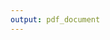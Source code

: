 ```yaml
---
output: pdf_document
---
```


\clearpage
\newgeometry{left=0.5cm,right=0.5cm,top=2cm,bottom=1cm}

\begin{centering}

\begin{figure}[!ht]
  \begin{center}
    \includegraphics[width=.8in]{figure/UNMSM_escudo-2000px.png}% en informe: 8
  \end{center}
\end{figure}

\Large %https://tex.stackexchange.com/questions/24599/what-point-pt-font-size-are-large-etc
UNIVERSIDAD NACIONAL MAYOR DE SAN MARCOS

\large
(Universidad del Perú, DECANA DE AMÉRICA)

\vspace{.3 cm}

\Large
FACULTAD DE CIENCIAS BIOLÓGICAS

\vspace{.3 cm}

\normalsize
ESCUELA PROFESIONAL DE

GENÉTICA Y BIOTECNOLOGÍA

\vspace{3 cm}

\Large
Comparación de la respuesta de anticuerpos ante %la %infección con 
\textit{Plasmodium vivax}
en \\pacientes de la Amazonía Peruana %ciudad de Iquitos (Loreto - Perú)
según su severidad y episodios \\previos %exposición previa
mediante microarreglos de proteínas
% aPerfil de anticuerpos en respuesta a la infección con malaria vivax
%mediante un enfoque inmunómico .
%% con sintomatología severa y no complicada/ pre-inmunes/ semi-inmunes

\vspace{3 cm}

\large
Proyecto de Tesis 

para optar al Título Profesional de Biólogo Genetista y Biotecnólogo

\vspace{.3 cm}

\large
Investigador

Bach. Andree Adolfo Valle Campos

\vspace{.3 cm}

Asesores

Interno: Dr. Juan Jiménez Chunga %Prof. Walter Cabrera-Febolá

Externo: PhD. G. Christian Baldeviano

\vspace{.3 cm}

Institución

Centro de Enfermedades Tropicales de la Marina de los Estados Unidos 
NAMRU-6

%\vspace{.3 cm}

%Duración: 5 meses

\vspace{1.7 cm}

\Large
Lima - Perú

%\vspace{.5 cm}

2017

\end{centering}

\vfill
\restoregeometry
\clearpage